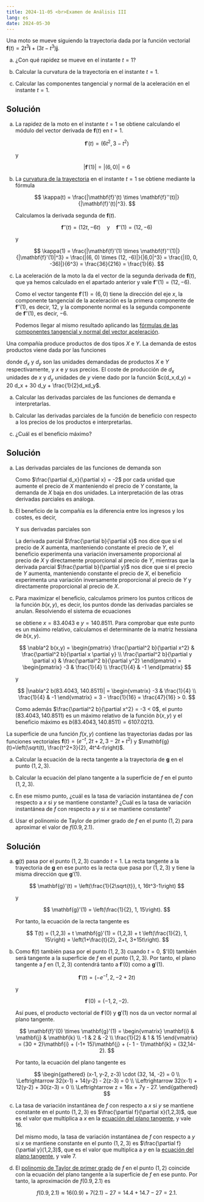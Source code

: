 ```yaml
---
title: 2024-11-05 <br>Examen de Análisis III
lang: es
date: 2024-05-30
---
```


:::{#exr-1}
Una moto se mueve siguiendo la trayectoria dada por la función vectorial $\mathbf{f}(t)=2t^3 \mathbf{i} + (3t-t^3) \mathbf{j}$. 

a.  ¿Con qué rapidez se mueve en el instante $t=1$?

a.  Calcular la curvatura de la trayectoria en el instante $t=1$.

a.  Calcular las componentes tangencial y normal de la aceleración en el instante $t=1$.
:::

:::{.callout-tip collapse="true"}
## Solución
a.  La rapidez de la moto en el instante $t=1$ se obtiene calculando el módulo del vector derivada de $\mathbf{f}(t)$ en $t=1$.

    $$
    \mathbf{f}'(t) = (6t^2, 3-t^2)
    $$

    y

    $$
    |\mathbf{f}'(1)| = |(6, 0)| = 6
    $$

a.  La [curvatura de la trayectoria](https://aprendeconalf.es/analisis-manual/12-funciones-vectoriales.html#thm-curvatura-trayectoria-espacio-real) en el instante $t=1$ se obtiene mediante la fórmula

    $$
    \kappa(t) = \frac{|\mathbf{f}'(t) \times \mathbf{f}''(t)|}{|\mathbf{f}'(t)|^3}.
    $$

    Calculamos la derivada segunda de $\mathbf{f}(t)$.

    $$
    \mathbf{f}''(t) = (12t, -6t)\quad \mbox{y}\quad \mathbf{f}''(1) = (12, -6)
    $$

    y

    $$
    \kappa(1) 
    = \frac{|\mathbf{f}'(1) \times \mathbf{f}''(1)|}{|\mathbf{f}'(1)|^3} 
    = \frac{|(6, 0) \times (12, -6)|}{|6,0|^3} 
    = \frac{|(0, 0, -36)|}{6^3} 
    = \frac{36}{216}
    = \frac{1}{6}. 
    $$

a.  La aceleración de la moto la da el vector de la segunda derivada de $\mathbf{f}(t)$, que ya hemos calculado en el apartado anterior y vale $\mathbf{f}''(1) = (12, -6)$. 

    Como el vector tangente $\mathbf{f}'(1) = (6, 0)$ tiene la dirección del eje $x$, la componente tangencial de la aceleración es la primera componente de $\mathbf{f}''(1)$, es decir, $12$, y la componente normal es la segunda componente de $\mathbf{f}''(1)$, es decir, $-6$.

    Podemos llegar al mismo resultado aplicando las [fórmulas de las componentes tangencial y normal del vector aceleración](https://aprendeconalf.es/analisis-manual/12-funciones-vectoriales.html#def-componente-tangencial-normal-aceleracion).

    \begin{align*}
    a_T(1) 
    &= |v(1)|'
    = \frac{\mathbf{f}'(1) \cdot \mathbf{f}''(1)}{|\mathbf{f}'(1)|} 
    = \frac{(6, 0) \cdot (12, -6)}{6}
    = \frac{72}{6}
    = 12, \\
    a_N(1)
    &= \frac{|\mathbf{f}'(1) \times \mathbf{f}''(1)|}{|\mathbf{f}'(1)|}
    = \frac{|(6, 0) \times (12, -6)|}{6}
    = \frac{|(0, 0, -36)|}{6}
    = \frac{36}{6}
    = 6.
    \end{align*}
:::

:::{#exr-2}
Una compañía produce productos de dos tipos $X$ e $Y$. La demanda de estos productos viene dada por las funciones 

\begin{align*}
d_x(x,y) &= 120 - 2x + y\\
d_y(x,y) &= 100 + \frac{x}{2} - y
\end{align*}

donde $d_x$ y $d_y$ son las unidades demandadas de productos $X$ e $Y$ respectivamente, y $x$ e $y$ sus precios. El coste de producción de $d_x$ unidades de $x$ y $d_y$ unidades de $y$ viene dado por la función $c(d_x,d_y) = 20 d_x + 30 d_y + \frac{1}{2}d_xd_y$. 

a.  Calcular las derivadas parciales de las funciones de demanda e interpretarlas.

a.  Calcular las derivadas parciales de la función de beneficio con respecto a los precios de los productos e interpretarlas.

a.  ¿Cuál es el beneficio máximo?
:::

:::{.callout-tip collapse="true"}
## Solución
a.  Las derivadas parciales de las funciones de demanda son

    \begin{align*}
    \frac{\partial d_x}{\partial x} 
    &= -2, & 
    \frac{\partial d_x}{\partial y} 
    &= 1, \\
    \frac{\partial d_y}{\partial x} 
    &= \frac{1}{2}, 
    & \frac{\partial d_y}{\partial y} 
    &= -1.
    \end{align*}

    Como $\frac{\partial d_x}{\partial x} = -2$ por cada unidad que aumente el precio de $X$ manteniendo el precio de $Y$ constante, la demanda de $X$ baja en dos unidades. La interpretación de las otras derivadas parciales es análoga.

a.  El beneficio de la compañía es la diferencia entre los ingresos y los costes, es decir, 

    \begin{align*}
    b(x,y) 
    &= x d_x(x,y) + y d_y(x,y) - c(d_x(x,y), d_y(x,y))\\
    &= x(120 - 2x + y) + y\left(100 + \frac{x}{2} - y\right) - 20(120 - 2x + y) \\
    &- 30\left(100 + \frac{x}{2} - y\right) - \frac{1}{2}(120 - 2x + y)\left(100 + \frac{x}{2} - y\right) \\
    &=120x - 2x^2 + xy + 100y + \frac{xy}{2} - y^2 - 2400 + 40x - 20y \\
    &- 3000 - 15x + 30y + \frac{x^2}{2} + \frac{y^2}{2} -\frac{5}{4}xy + 70x + 10y - 6000\\
    &= \frac{-3}{2}x^2 + \frac{1}{4}xy - \frac{1}{2}y^2 + 215x + 120y - 11400.
    \end{align*}

    Y sus derivadas parciales son

    \begin{align*}
    \frac{\partial b}{\partial x}
    &= -3x + \frac{1}{4}y + 215, \\
    \frac{\partial b}{\partial y}
    &= \frac{1}{4}x - y + 120.
    \end{align*}

    La derivada parcial $\frac{\partial b}{\partial x}$ nos dice que si el precio de $X$ aumenta, manteniendo constante el precio de $Y$, el beneficio experimenta una variación inversamente proporcional al precio de $X$ y directamente proporcional al precio de $Y$, mientras que la derivada parcial $\frac{\partial b}{\partial y}$ nos dice que si el precio de $Y$ aumenta, manteniendo constante el precio de $X$, el beneficio experimenta una variación inversamente proporcional al precio de $Y$ y directamente proporcional al precio de $X$.

a.  Para maximizar el beneficio, calculamos primero los puntos críticos de la función $b(x,y)$, es decir, los puntos donde las derivadas parciales se anulan. Resolviendo el sistema de ecuaciones

    \begin{align*}
    -3x + \frac{1}{4}y + 215 &= 0, \\
    \frac{1}{4}x - y + 120 &= 0,
    \end{align*}

    se obtiene $x=83.4043$ e $y=140.8511$. Para comprobar que este punto es un máximo relativo, calculamos el determinante de la matriz hessiana de $b(x,y)$.

    $$
    \nabla^2 b(x,y) = 
    \begin{pmatrix}
    \frac{\partial^2 b}{\partial x^2} & \frac{\partial^2 b}{\partial x \partial y} \\
    \frac{\partial^2 b}{\partial y \partial x} & \frac{\partial^2 b}{\partial y^2}
    \end{pmatrix}
    =
    \begin{pmatrix}
    -3 & \frac{1}{4} \\
    \frac{1}{4} & -1
    \end{pmatrix}
    $$

    y

    $$
    |\nabla^2 b(83.4043, 140.8511)| = 
    \begin{vmatrix}
    -3 & \frac{1}{4} \\
    \frac{1}{4} & -1
    \end{vmatrix}
    = 3 - \frac{1}{16} = \frac{47}{16} > 0.
    $$

    Como además $\frac{\partial^2 b}{\partial x^2} = -3 < 0$, el punto $(83.4043, 140.8511)$ es un máximo relativo de la función $b(x,y)$ y el beneficio máximo es $b(83.4043, 140.8511) = 6107.0213$.
:::

:::{#exr-3}
La superficie de una función $f(x,y)$ contiene las trayectorias dadas por las funciones vectoriales $\mathbf{f}(t)=(e^{-t}, 2t+2, 3-2t+t^2)$ y $\mathbf{g}(t)=\left(\sqrt(t), \frac{t^2+3}{2}, 4t^4-t\right)$.

a.  Calcular la ecuación de la recta tangente a la trayectoria de $\mathbf{g}$ en el punto $(1,2,3)$.

a.  Calcular la ecuación del plano tangente a la superficie de $f$ en el punto $(1,2,3)$. 

a.  En ese mismo punto, ¿cuál es la tasa de variación instantánea de $f$ con respecto a $x$ si $y$ se mantiene constante? ¿Cuál es la tasa de variación instantánea de $f$ con respecto a $y$ si $x$ se mantiene constante?

a.  Usar el polinomio de Taylor de primer grado de $f$ en el punto $(1,2)$ para aproximar el valor de $f(0.9, 2.1)$.
:::

:::{.callout-tip collapse="true"}
## Solución
a.  $\mathbf{g}(t)$ pasa por el punto $(1,2,3)$ cuando $t=1$. La recta tangente a la trayectoria de $\mathbf{g}$ en ese punto es la recta que pasa por $(1,2,3)$ y tiene la misma dirección que $\mathbf{g}'(1)$.

    $$
    \mathbf{g}'(t) = \left(\frac{1}{2\sqrt{t}}, t, 16t^3-1\right)
    $$

    y

    $$
    \mathbf{g}'(1) = \left(\frac{1}{2}, 1, 15\right).
    $$

    Por tanto, la ecuación de la recta tangente es 
    
    $$
    T(t) 
    = (1,2,3) + t \mathbf{g}'(1)
    = (1,2,3) + t \left(\frac{1}{2}, 1, 15\right)
    = \left(1+\frac{t}{2}, 2+t, 3+15t\right).
    $$

a.  Como $\mathbf{f}(t)$ también pasa por el punto $(1,2,3)$ cuando $t=0$, $\mathbf{f}'(0) también será tangente a la superficie de $f$ en el punto $(1,2,3)$. Por tanto, el plano tangente a $f$ en $(1,2,3)$ contendrá tanto a $\mathbf{f}'(0)$ como a $\mathbf{g}'(1)$.

    $$
    \mathbf{f}'(t) = (-e^{-t}, 2, -2+2t)
    $$

    y

    $$
    \mathbf{f}'(0) = (-1, 2, -2).
    $$

    Así pues, el producto vectorial de $\mathbf{f}'(0)$ y $\mathbf{g}'(1)$ nos da un vector normal al plano tangente.

    $$
    \mathbf{f}'(0) \times \mathbf{g}'(1) 
    = \begin{vmatrix}
    \mathbf{i} & \mathbf{j} & \mathbf{k} \\
    -1 & 2 & -2 \\
    \frac{1}{2} & 1 & 15
    \end{vmatrix}
    = (30 + 2)\mathbf{i} + (-1+ 15)\mathbf{j} + (- 1 - 1)\mathbf{k}
    = (32,14-2).
    $$

    Por tanto, la ecuación del plano tangente es

    $$
    \begin{gathered}
    (x-1, y-2, z-3) \cdot (32, 14, -2) = 0 \\
    \Leftrightarrow 32(x-1) + 14(y-2) - 2(z-3) = 0 \\
    \Leftrightarrow 32(x-1) + 12(y-2) + 30(z-3) = 0 \\
    \Leftrightarrow z = 16x + 7y - 27.
    \end{gathered}
    $$

a.  La tasa de variación instantánea de $f$ con respecto a $x$ si $y$ se mantiene constante en el punto $(1,2,3)$ es $\frac{\partial f}{\partial x}(1,2,3)$, que es el valor que multiplica a $x$ en la [ecuación del plano tangente](https://aprendeconalf.es/analisis-manual/13-derivadas-funciones-varias-variables.html#def-plano-tangente-superficie), y vale $16$.

    Del mismo modo, la tasa de variación instantánea de $f$ con respecto a $y$ si $x$ se mantiene constante en el punto $(1,2,3)$ es $\frac{\partial f}{\partial y}(1,2,3)$, que es el valor que multiplica a $y$ en la [ecuación del plano tangente](https://aprendeconalf.es/analisis-manual/13-derivadas-funciones-varias-variables.html#def-plano-tangente-superficie), y vale $7$.

a.  El [polinomio de Taylor de primer grado](https://aprendeconalf.es/analisis-manual/13-derivadas-funciones-varias-variables.html#aproximaci%C3%B3n-lineal-de-una-funci%C3%B3n-de-varias-variables) de $f$ en el punto $(1,2)$ coincide con la ecuación del plano tangente a la superficie de $f$ en ese punto. Por tanto, la aproximación de $f(0.9, 2.1)$ es

    $$
    f(0.9, 2.1) \approx 16(0.9) + 7(2.1) - 27 = 14.4 + 14.7 - 27 = 2.1.
    $$
:::

